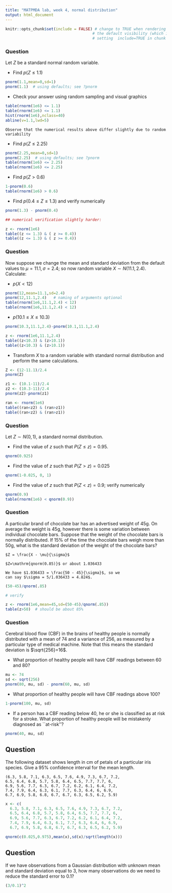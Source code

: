 ```yaml
---
title: "MATPMDA lab, week 4, normal distribution"
output: html_document
---
```


```r
knitr::opts_chunk$set(include = FALSE) # change to TRUE when rendering solutions; this changes
                                      # the default visibility (which is overridden by explicitly
                                      # setting  include=TRUE in chunk options)
```


### Question

 Let $Z$ be a standard normal random variable.

* Find $p(Z \leq 1.1)$ 

```r
pnorm(1.1,mean=0,sd=1)
pnorm(1.1)  # using defaults; see ?pnorm
```

* Check your answer using random sampling and visual graphics

```r
table(rnorm(1e6) <= 1.1)
table(rnorm(1e6) <= 1.1)
hist(rnorm(1e6),nclass=40)
abline(v=1.1,lwd=5)
```

```asis
Observe that the numerical results above differ slightly due to random variability
```

* Find $p(Z \leq 2.25)$

```r
pnorm(2.25,mean=0,sd=1)
pnorm(2.25)  # using defaults; see ?pnorm
table(rnorm(1e6) <= 2.25)
table(rnorm(1e6) <= 2.25)
```

* Find $p(Z > 0.6)$

```r
1-pnorm(0.6)
table(rnorm(1e6) > 0.6)
```

* Find $p(0.4 \leq Z\leq 1.3)$ and verify numerically

```r
pnorm(1.3) - pnorm(0.4)

## numerical verification slightly harder:

z <- rnorm(1e6)
table((z <= 1.3) & ( z >= 0.4))
table((z <= 1.3) & ( z >= 0.4))
```


### Question

Now suppose we change the mean and standard deviation from the default
values to $\mu = 11.1, \sigma=2.4$; so now random variable $X\sim N(11.1,2.4)$.
Calculate:

* $p(X<12)$

```r
pnorm(12,mean=11.1,sd=2.4)
pnorm(12,11.1,2.4)   # naming of arguments optional
table(rnorm(1e6,11.1,2.4) < 12)
table(rnorm(1e6,11.1,2.4) < 12)
```

* $p(10.1\leq X\leq 10.3)$

```r
pnorm(10.3,11.1,2.4)-pnorm(10.1,11.1,2.4)

z <- rnorm(1e6,11.1,2.4)
table((z<10.3) & (z>10.1))
table((z<10.3) & (z>10.1))
```

* Transform $X$ to a random variable with standard normal distribution
and perform the same calculations.
  
```r
Z <- (12-11.1)/2.4
pnorm(Z)

z1 <- (10.1-11)/2.4
z2 <- (10.3-11)/2.4
pnorm(z2)-pnorm(z1)

ran <- rnorm(1e6)
table((ran<z2) & (ran>z1))
table((ran<z2) & (ran>z1))
```

### Question

Let $Z \sim N(0, 1)$, a standard normal distribution.

* Find the value of $z$ such that $P(Z \leq z) = 0.95$. 

```r
qnorm(0.925)
```

* Find the value of $z$ such that $P(Z > z) = 0.025$

```r
qnorm(1-0.025, 0, 1)
```

* Find the value of $z$ such that $P(Z < z) = 0.9$; verify numerically

```r
qnorm(0.9)
table(rnorm(1e6) < qnorm(0.9))
```


### Question


A particular brand of chocolate bar has an advertised weight of 45g.
On average the weight is 45g, however there is some variation between
individual chocolate bars.  Suppose that the weight of the chocolate
bars is normally distributed. If 15\% of the time the chocolate bars
weigh more than 50g, what is the standard deviation of the weight of
the chocolate bars?

```asis

$Z = \frac{X - \mu}{\sigma}$

$Z=\mathrm{qnorm(0.85)}$ or about 1.036433

We have $1.036433 = \frac{50 - 45}{\sigma}$, so we
can say $\sigma = 5/1.036433 = 4.824$.
```
```r
(50-45)/qnorm(.85)

# verify

z <- rnorm(1e6,mean=45,sd=(50-45)/qnorm(.85))
table(z>50)  # should be about 85%
```

### Question

Cerebral blood flow (CBF) in the brains of healthy people is normally
distributed with a mean of 74 and a variance of 256, as measured by a
particular type of medical machine.  Note that this means the standard
deviation is $\sqrt{256}=16$.

* What proportion of healthy people will have CBF readings between 60 and 80?

```r
mu <- 74
sd <- sqrt(256)
pnorm(80, mu, sd) - pnorm(60, mu, sd)
```

* What proportion of healthy people will have CBF readings above 100?

```r
1-pnorm(100, mu, sd) 
```

* If a person has a CBF reading below 40, he or she is classified as
at risk for a stroke.  What proportion of healthy people will be
mistakenly  diagnosed as ``at-risk''?

```r
pnorm(40, mu, sd) 
```


## Question

The following dataset shows length in cm of petals of a particular
iris species.  Give a 95\% confidence interval for the mean length.

```
(6.3, 5.8, 7.1, 6.3, 6.5, 7.6, 4.9, 7.3, 6.7, 7.2,
6.5, 6.4, 6.8, 5.7, 5.8, 6.4, 6.5, 7.7, 7.7, 6,
6.9, 5.6, 7.7, 6.3, 6.7, 7.2, 6.2, 6.1, 6.4, 7.2,
7.4, 7.9, 6.4, 6.3, 6.1, 7.7, 6.3, 6.4, 6, 6.9,
6.7, 6.9, 5.8, 6.8, 6.7, 6.7, 6.3, 6.5, 6.2, 5.9)
```

```r
x <- c(
  6.3, 5.8, 7.1, 6.3, 6.5, 7.6, 4.9, 7.3, 6.7, 7.2,
  6.5, 6.4, 6.8, 5.7, 5.8, 6.4, 6.5, 7.7, 7.7, 6,
  6.9, 5.6, 7.7, 6.3, 6.7, 7.2, 6.2, 6.1, 6.4, 7.2,
  7.4, 7.9, 6.4, 6.3, 6.1, 7.7, 6.3, 6.4, 6, 6.9,
  6.7, 6.9, 5.8, 6.8, 6.7, 6.7, 6.3, 6.5, 6.2, 5.9)
```

```r
qnorm(c(0.025,0.975),mean(x),sd(x)/sqrt(length(x)))
```

## Question

If we have observations from a Gaussian distribution with unknown mean and standard deviation equal to 3, how many observations do we need to reduce the standard error to 0.1?

```r
(3/0.1)^2
```

